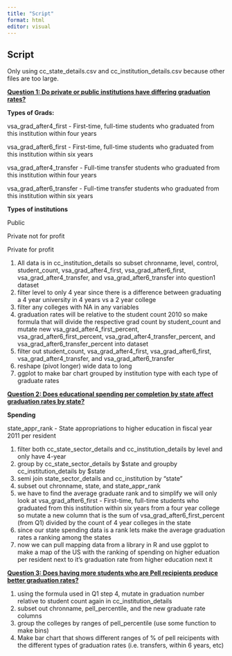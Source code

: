 ```yaml
---
title: "Script"
format: html
editor: visual
---
```


## Script

Only using cc_state_details.csv and cc_institution_details.csv because other files are too large.

[**Question 1: Do private or public institutions have differing graduation rates?**]{.underline}

**Types of Grads:**

vsa_grad_after4_first - First-time, full-time students who graduated from this institution within four years

vsa_grad_after6_first - First-time, full-time students who graduated from this institution within six years

vsa_grad_after4_transfer - Full-time transfer students who graduated from this institution within four years

vsa_grad_after6_transfer - Full-time transfer students who graduated from this institution within six years

**Types of institutions**

Public

Private not for profit

Private for profit

1.  All data is in cc_institution_details so subset chronname, level, control, student_count, vsa_grad_after4_first, vsa_grad_after6_first, vsa_grad_after4_transfer, and vsa_grad_after6_transfer into question1 dataset
2.  filter level to only 4 year since there is a difference between graduating a 4 year university in 4 years vs a 2 year college
3.  filter any colleges with NA in any variables
4.  graduation rates will be relative to the student count 2010 so make formula that will divide the respective grad count by student_count and mutate new vsa_grad_after4_first_percent, vsa_grad_after6_first_percent, vsa_grad_after4_transfer_percent, and vsa_grad_after6_transfer_percent into dataset
5.  filter out student_count, vsa_grad_after4_first, vsa_grad_after6_first, vsa_grad_after4_transfer, and vsa_grad_after6_transfer
6.  reshape (pivot longer) wide data to long
7.  ggplot to make bar chart grouped by institution type with each type of graduate rates

[**Question 2: Does educational spending per completion by state affect graduation rates by state?**]{.underline}

**Spending**

state_appr_rank - State appropriations to higher education in fiscal year 2011 per resident

1.  filter both cc_state_sector_details and cc_institution_details by level and only have 4-year
2.  group by cc_state_sector_details by \$state and groupby cc_institution_details by \$state
3.  semi join state_sector_details and cc_institution by "state"
4.  subset out chronname, state, and state_appr_rank
5.  we have to find the average graduate rank and to simplify we will only look at vsa_grad_after6_first - First-time, full-time students who graduated from this institution within six years from a four year college so mutate a new column that is the sum of vsa_grad_after6_first_percent (from Q1) divided by the count of 4 year colleges in the state
6.  since our state spending data is a rank lets make the average graduation rates a ranking among the states
7.  now we can pull mapping data from a library in R and use ggplot to make a map of the US with the ranking of spending on higher eduation per resident next to it's graduation rate from higher education next it

[**Question 3: Does having more students who are Pell recipients produce better graduation rates?**]{.underline}

1.  using the formula used in Q1 step 4, mutate in graduation number relative to student count again in cc_institution_details
2.  subset out chronname, pell_percentile, and the new graduate rate columns
3.  group the colleges by ranges of pell_percentile (use some function to make bins)
4.  Make bar chart that shows different ranges of % of pell reicipents with the different types of graduation rates (i.e. transfers, within 6 years, etc)
